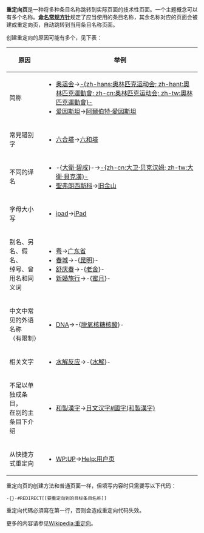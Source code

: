'''重定向页'''是一种将多种条目名称跳转到实际页面的技术性页面。一个主题概念可以有多个名称。'''[[WP:命名常规|命名常规方针]]'''规定了应当使用的条目名称，其余名称对应的页面会被建成重定向页，自动跳转到当用条目名称页面。

创建重定向的原因可能有多个，见下表：

{| class="wikitable" cellpadding="2"
!原因
!举例
|-
|简称
|
*[[奥运会]]→[[奧林匹克運動會|-{zh-hans:奥林匹克运动会; zh-hant:奧林匹克運動會; zh-cn:奥林匹克运动会; zh-tw:奧林匹克運動會}-]]
*[[爱因斯坦]]→[[阿爾伯特·愛因斯坦]]
|-
|常見错别字
|
*[[六合塔]]→[[六和塔]]
|-
|不同的译名
|
*-{[[大衛·碧咸]]}-→[[大卫·贝克汉姆|-{zh-cn:大卫·贝克汉姆; zh-tw:大衛·貝克漢}-]]
*[[聖弗朗西斯科]]→[[旧金山]]
|-
|字母大小写
|
*[[ipad]]→[[iPad]]
|-
|别名、另名、假名、<br/>绰号、曾用名和同义词
|
*[[粤]]→[[广东省]]
*[[春城]]→-{[[昆明]]}-
*[[舒庆春]]→-{[[老舍]]}-
*[[新婚旅行]]→-{[[蜜月]]}-
|-
|中文中常见的外语名称<br/>（有限制）
|
*[[DNA]]→-{[[脱氧核糖核酸]]}-
|-
|相关文字
|
*[[水解反应]]→-{[[水解]]}-
|-
|不足以单独成条目，<br/>在别的主条目下介绍
|
*[[和製漢字]]→[[日文汉字#國字(和製漢字)]]
|-
|从快捷方式重定向
|
*[[WP:UP]]→[[Help:用户页]]
|}

重定向页的创建方法和普通页面一样，但填写内容时只需要写以下代码：

 -{}-#REDIRECT[<nowiki/>[要重定向到的目标条目名称]]

重定向代碼必須寫在第一行，否则会造成重定向代码失效。

更多的内容请参见[[Wikipedia:重定向]]。